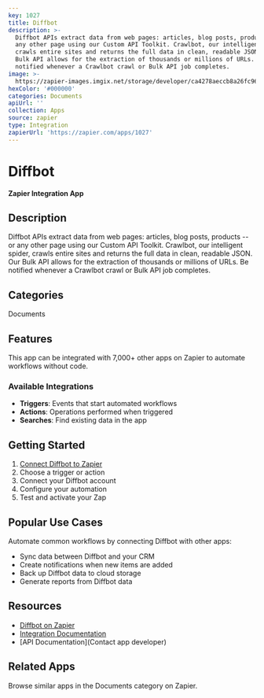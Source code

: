 ```yaml
---
key: 1027
title: Diffbot
description: >-
  Diffbot APIs extract data from web pages: articles, blog posts, products -- or
  any other page using our Custom API Toolkit. Crawlbot, our intelligent spider,
  crawls entire sites and returns the full data in clean, readable JSON. Our
  Bulk API allows for the extraction of thousands or millions of URLs. Be
  notified whenever a Crawlbot crawl or Bulk API job completes.
image: >-
  https://zapier-images.imgix.net/storage/developer/ca4278aeccb8a26fc965a200cd96dcb3_3.png?auto=format%2Ccompress&ixlib=python-3.0.0&q=50
hexColor: '#000000'
categories: Documents
apiUrl: ''
collection: Apps
source: zapier
type: Integration
zapierUrl: 'https://zapier.com/apps/1027'
---
```

# Diffbot

**Zapier Integration App**

## Description

Diffbot APIs extract data from web pages: articles, blog posts, products -- or any other page using our Custom API Toolkit. Crawlbot, our intelligent spider, crawls entire sites and returns the full data in clean, readable JSON. Our Bulk API allows for the extraction of thousands or millions of URLs. Be notified whenever a Crawlbot crawl or Bulk API job completes.

## Categories

Documents

## Features

This app can be integrated with 7,000+ other apps on Zapier to automate workflows without code.

### Available Integrations

- **Triggers**: Events that start automated workflows
- **Actions**: Operations performed when triggered
- **Searches**: Find existing data in the app

## Getting Started

1. [Connect Diffbot to Zapier](https://zapier.com/apps/1027)
2. Choose a trigger or action
3. Connect your Diffbot account
4. Configure your automation
5. Test and activate your Zap

## Popular Use Cases

Automate common workflows by connecting Diffbot with other apps:

- Sync data between Diffbot and your CRM
- Create notifications when new items are added
- Back up Diffbot data to cloud storage
- Generate reports from Diffbot data

## Resources

- [Diffbot on Zapier](https://zapier.com/apps/1027)
- [Integration Documentation](https://zapier.com/apps/1027/integrations)
- [API Documentation](Contact app developer)

## Related Apps

Browse similar apps in the Documents category on Zapier.
